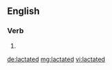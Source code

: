 ==English==

===Verb===
{{head|en}}

# {{en-past of|lactate}}

[[de:lactated]]
[[mg:lactated]]
[[vi:lactated]]